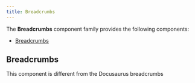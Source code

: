 ```yaml
---
title: Breadcrumbs
---
```



<DocusaurusDoc>

The **Breadcrumbs** component family provides the following components:

- [Breadcrumbs ](#breadcrumbs)

## Breadcrumbs

<MiniNote>This component is different from the Docusaurus breadcrumbs</MiniNote>
<br />
<ComponentDocs docs={jsdocBreadcrumbs} example={BreadcrumbsExample} />

</DocusaurusDoc>

